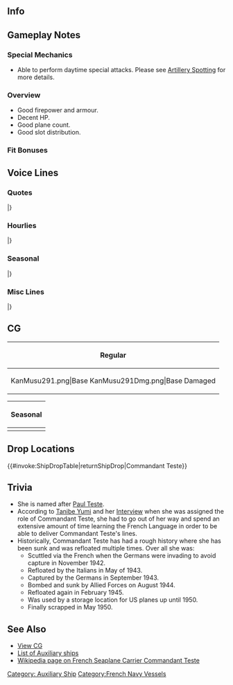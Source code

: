 ==Info==
{{KanmusuInfo|ID=291}}
{{KanmusuInfo|ID=291a}}

==Gameplay Notes==
===Special Mechanics===
* Able to perform daytime special attacks. Please see [[Combat/Artillery_Spotting|Artillery Spotting]] for more details.

===Overview===
* Good firepower and armour.
* Decent HP.
* Good plane count.
* Good slot distribution.

===Fit Bonuses===
{{:{{BASEPAGENAME}}/Equipment Bonuses}}

==Voice Lines==
===Quotes===
{{ShipquoteHeader}}
{{ShipquoteKai
| scenario    =Introduction
| origin      =Bonjour! Enchantée. Je m'appelle Commandant Teste. 提督、どうぞよろしくお願い致します。
| translation =Hello! Glad to meet you.<ref>Enchantée is usually used when first meeting someone.</ref> My name is Commandant Teste. Please look after me well, Admiral.
| audio       =Commandant_Teste-Intro.mp3
}}
{{ShipquoteKai
| scenario    =Library
| origin      = 自由・平等・博愛の国からまいりました、水上機母艦Commandant Testeです。
充実の搭載機数と水上機の補修も可能な本格的な水上機母艦として生まれました。巡洋艦並みの火力もいいでしょう。
え、実戦での活躍ですか？ C' est la vie!
| translation =I'm the seaplane tender from the country of Liberté, égalité, fraternité; Commandant Teste. 
I was created as a fully fledged base for seaplanes complete with facilities to repair them.
I also have firepower equivalent to a cruiser's. <ref>She mounted 12 10cm dual purpose guns.</ref> Eh, am I any good in battle?<ref>She never really participated in a battle, spending her career as a transport ship then a training ship.</ref> Eh, It's life!
| audio       =Commandant_Teste-Library.mp3
}}
{{ShipquoteKai
| scenario    =Secretary 1
| origin      =Comment allez-vous?
| translation =How are you?
| audio       =Commandant_Teste-Sec1.mp3
}}
{{ShipquoteKai
| scenario    =Secretary 2
| origin      =Pardon<ref>Very similar to the English Pardon, used when mishearing something.</ref>, 提督？ワタシのクレーンが何か？
| translation =Pardon, Admiral?  Is there something wrong with my crane?
| audio       =Commandant_Teste-Sec2.mp3
}}
{{ShipquoteKai
| scenario    =Secretary 3
| origin      =提督！Qu'est-ce que vous faites!?
| translation = Admiral!  Hey, what are you doing!?
| audio       =Commandant_Teste-Sec3.mp3
}}
{{ShipquoteKai
| scenario    =Secretary Idle
| origin      =この時間に、水上機の整備を進めておきましょう。あら、ヒューガ？ えっ、これが…ズイウン？ 少し戴いても良いの？ Merci.
| translation =It's time to get started on seaplane maintenance now. Oh, Hyuuga? Eh, this is... a Zuiun? I can have one? Thanks.
| audio       =Commandant_Teste-SecIdle.mp3
}}
{{ShipquoteKai
| scenario    =Secretary (Married)
| origin      = Comment-allez vous?そうですか。よかった。そうです。たまには、息抜きも大切な任務ですから。ワインをお持ちしましょう。待ててください。
| translation =How are you? I see. That's good. That's right. It's important to take time and relax once in a while. I'll go bring some wine. Please wait.
| audio       =Commandant_Teste-SecMarried.mp3
}}
{{ShipquoteKai
| scenario    =Wedding
| origin      = Comment allez-vous?えっ、これ…は…提督！ Merci. Je vous aime.
| translation =How are you? Eh, this is...Admiral! Thanks. I love you. <ref>The formal form of "I love you."</ref>
| audio       =Commandant_Teste-Wedding.mp3
}}
{{ShipquoteKai
| scenario    =Player's Score
| origin      =お待ちください。わたくしがお持ちしますね。
| translation =Please wait a minute. I'll fetch it for you.
| audio       =Commandant_Teste-PlayerScore.mp3
}}
{{ShipquoteKai
| scenario    =Joining The Fleet
| origin      =Commandant Teste 抜錨いたします。Bonne chance. 
| translation =Commandant Test weighing anchor.  Good luck.
| audio       =Commandant_Teste-JoinFleet.mp3
}}
{{ShipquoteKai
| scenario    =Equipment 1
| origin      =Très bien. いい装備ですわ。
| translation =Magnificent. This is good equipment.
| audio       =Commandant_Teste-Equip1.mp3
}}
{{ShipquoteKai
| scenario    =Equipment 1
| kai         =yes
| origin      =Très bien! 申し分ない装備です。
| translation =Magnificent. I have no objections about this equipment.
| audio       =Commandant_TesteKai-Equip1.mp3
}}
{{ShipquoteKai
| scenario    =Equipment 2
| origin      =C'est bon! 素敵。
| translation =It's all set! Lovely.
| audio       =Commandant_Teste-Equip2.mp3
}}
{{ShipquoteKai
| scenario    =Equipment 3
| origin      =Oui?
| translation =Yes?
| audio       =Commandant_Teste-Equip3.mp3
}}
{{ShipquoteKai
| scenario    =Supply
| origin      =Merci.
| translation =Thanks.
| audio       =Commandant_Teste-Supply.mp3
}}
{{ShipquoteKai
| scenario    =Docking (Minor)
| origin      =Excusez moi. 申し訳ありません。
| translation =I'm sorry. Forgive me.
| audio       =Commandant_Teste-DockMinor.mp3
}}
{{ShipquoteKai
| scenario    =Docking (Major)
| origin      =Merci beaucoup. 少し休ませて頂きます。心配していただいて、アリガトウゴザイマス。
| translation =Thank you very much. Please let me rest a bit. Thank you very much for your concern.
| audio       =Commandant_Teste-DockMajor.mp3
}}
{{ShipquoteKai
| scenario    =Docking (Major)
| kai         =yes
| origin      =くっ、ワタクシとしたことが…。下がります。Merci beaucoup. 心配していただいて、ありがとうございます。
| translation =Ugh, I of all people... have to retreat. Thank you. Thank you very much for your concern.
| audio       =Commandant_TesteKai-DockMajor.mp3
}}
{{ShipquoteKai
| scenario    =Construction
| origin      =新しいnavire 、完成したようです。
| translation =It seems a new ship is complete.
| audio       =Commandant_Teste-Construction.mp3
}}
{{ShipquoteKai
| scenario    =Return From Sortie
| origin      =Flotte港に戻ります。 C'était un bon travail.
| translation =The fleet has returned to port. That was a good job.
| audio       =Commandant_Teste-SortieReturn.mp3
}}
{{ShipquoteKai
| scenario    =Starting A Sortie
| origin      =Flotte出撃します。皆さん、わたくしに続いてください。
| translation =Fleet sortieing. Everyone, please follow me.
| audio       =Commandant_Teste-Sortie.mp3
}}
{{ShipquoteKai
| scenario    =Starting A Battle
| origin      =敵艦隊が発見いたしました。皆さん、ご用意はいかがですか。
| translation =I have found the enemy fleet. Are you ready, everyone?
| audio       =Commandant_Teste-BattleStart.mp3
}}
{{ShipquoteKai
| scenario    =Attack
| origin      =行きます！Feu!
| translation =Lets go! Fire!
| audio       =Commandant_Teste-Attack.mp3
}}
{{ShipquoteKai
| scenario    =Attack
| kai         =yes
| origin      =Oui, 行きましょう。攻撃隊、発艦始め！
| translation =Yes, let's go. Attack squadron, begin takeoff!
| audio       =Commandant_TesteKai-Attack.mp3
}}
{{ShipquoteKai
| scenario    =Air Battle/ Daytime Spotting/ Night Battle Attack
| origin      =Feu!　逃しはしません！
| translation =Fire! I won't miss!
| audio       =Commandant_Teste-NightAttack.mp3
}}
{{ShipquoteKai
| scenario    =Night Battle
| origin      =En avant toutes。 皆さん、増速してください。
| translation =Flank speed.<ref>En avant toutes = Flank/Full speed ahead in naval parlance</ref> Everyone increase speed!
| audio       =Commandant_Teste-NightBattle.mp3
}}
{{ShipquoteKai
| scenario    =MVP
| origin      =え？わたくしが、la meilleure なのですか？うれしいです。Merci beaucoup.
| translation =Eh? I'm the best? I'm so happy. Thank you very much.
| audio       =Commandant_Teste-MVP.mp3
}}
{{ShipquoteKai
| scenario    =Minor Damage 1
| origin      =あぁっ！
| translation =Ah!
| audio       =Commandant_Teste-MinorDamage1.mp3
}}
{{ShipquoteKai
| scenario    =Minor Damage 2
| origin      =いっ、いやだ…もう…
| translation =N-no...jeez...
| audio       =Commandant_Teste-MinorDamage2.mp3
}}
{{ShipquoteKai
| scenario    =Major Damage
| origin      =うぅ…まだわたくし沈みません…でも、もう撃たないで…
| translation =Urgh...I won't sink yet... But, don't shoot me anymore....
| audio       =Commandant_Teste-MajorDamage.mp3
}}
{{ShipquoteKai
| scenario    =Sunk
| origin      = 冷たい…冷たいです…提督… Adieu。
| translation =It's cold... So cold... Admiral... Good bye.
| audio       =Commandant_Teste-Sinking.mp3
}}
|}<references/>

{{clear}}

===Hourlies===

{{ShipquoteHeader | type = hourly}}
{{ShipquoteKai
| scenario    =00:00
| origin      =午前０時を回りました。本日は、ワタクシが、実務を担当させていただきますわ。
| translation =It's now 12am. I'll be in charge of the official business today.
| audio       =Commandant_TesteKai-0000.mp3
}}
{{ShipquoteKai
| scenario    =01:00
| origin      =午前１時となりました。本当はもうベッドでお休みしないといけない時間ですね。
| translation =It's now 1am. You should really be resting in bed at this time.
| audio       =Commandant_TesteKai-0100.mp3
}}
{{ShipquoteKai
| scenario    =02:00
| origin      =午前２時となりました。少しだけでもお休みになったらいかがでしょう。明日がきつくなりますから。
| translation =It's now 2am. Why don't you get some rest? Tomorrow will be busy.
| audio       =Commandant_TesteKai-0200.mp3
}}
{{ShipquoteKai
| scenario    =03:00
| origin      =午前３時となりました。はい、ワタクシが起きています。お休みになってください。 Bonne nuit. 
| translation =It's now 3am. Yes, I'll wake you up. Please rest. Good night.
| audio       =Commandant_TesteKai-0300.mp3
}}
{{ShipquoteKai
| scenario    =04:00
| origin      =午前４時となりました。もうすぐ朝ですね。夜明け前の時間、嫌いではありません。
| translation =It's now 4am. It's almost morning. I don't dislike this time before dawn. 
| audio       =Commandant_TesteKai-0400.mp3
}}
{{ShipquoteKai
| scenario    =05:00
| origin      =午前５時となりました。提督、そろそろ艦隊の皆さんも起こしてさしあげないと。いいですか？
| translation =It's now 5am. It's almost time to wake up the fleet, Admiral. Is that alright?
| audio       =Commandant_TesteKai-0500.mp3
}}
{{ShipquoteKai
| scenario    =06:00
| origin      =Oui ! 午前６時となりました。艦隊の皆さん、起きてください、朝です！ Bonjour. 
| translation =Yes! It's now 6am. All hands, it's morning, time to get up! Hello.
| audio       =Commandant_TesteKai-0600.mp3
}}
{{ShipquoteKai
| scenario    =07:00
| origin      =午前７時となりました。焼きたてのcroissantとcaféです。ワインの方が良かったかしら。 Bon appétit!
| translation =It's now 7am. Have a freshly baked croissant and coffee. I wonder if wine would have been better. Dig in!<ref>Bon appétit = Litteraly "Have a good appetite" but can be said as eat well</ref>
| audio       =Commandant_TesteKai-0700.mp3
}}
{{ShipquoteKai
| scenario    =08:00
| origin      =さあ、今朝の艦隊運用を始めましょう！ まず、遠征艦隊の確認から？ それとも、艦隊演習からかしら。
| translation =Now, let's start the morning's fleet operations! First, shall we assign the expedition fleets? Or form an exercise fleet?
| audio       =Commandant_TesteKai-0800.mp3
}}
{{ShipquoteKai
| scenario    =09:00
| origin      =午前９時となりました。提督、ワインでもお飲みになりますか？ お仕事の邪魔になりますか？
| translation =It's now 9am. Are you going to drink wine, Admiral? Won't it interfere with your work?
| audio       =Commandant_TesteKai-0900.mp3
}}
{{ShipquoteKai
| scenario    =10:00
| origin      =午前１０時となりました。提督？ はい、ワインをこちらに。赤にしました。Bon appétit.
| translation =It's now 10am. Admiral? Yes, here is the wine. It's red. Drink up.
| audio       =Commandant_TesteKai-1000.mp3
}}
{{ShipquoteKai
| scenario    =11:00
| origin      =午前１１時となりました。お昼はどうされますか？ ワタクシ、ご用意いたしましょうか。
| translation =It's now 11am. What do you want for lunch? Shall I get it ready for you?
| audio       =Commandant_TesteKai-1100.mp3
}}
{{ShipquoteKai
| scenario    =12:00
| origin      =正午です。Non? Ma-mi-ya ? …マミヤ？ Cafétéria でしょうか。
| translation =It's noon. No? Ma-mi-ya? ...Mamiya? It's a cafeteria I see.
| audio       =Commandant_TesteKai-1200.mp3
}}
{{ShipquoteKai
| scenario    =13:00
| origin      =午後１時となりました。 C'est bon! 美味しかった。ごちそうさまでした。
| translation =It's now 1pm. It's done! That was delicious. Thanks for the meal.
| audio       =Commandant_TesteKai-1300.mp3
}}
{{ShipquoteKai
| scenario    =14:00
| origin      =午後２時に…あら、ミズホ。 Ça va?  そう、よかった。ワタシも元気いっぱいです。
| translation =It's 2pm... Oh Mizuho. How are you?<ref>Ça va = Slang Term for "Are you ok?"</ref> Is that so, that's good. I'm doing great.
| audio       =Commandant_TesteKai-1400.mp3
}}
{{ShipquoteKai
| scenario    =15:00
| origin      =午後３時となりました。うん、瑞穂...ですか？え、いいお友たちです。この艦隊は、素敵な方が多くて、うれしいです。
| translation =It's now 3pm. Hmmm... Mizuho? Yes, we're good friends. I'm really glad that this fleet is full of great people.
| audio       =Commandant_TesteKai-1500.mp3
}}
{{ShipquoteKai
| scenario    =16:00
| origin      =午後４時となりました。そうですね。ワタクシの故郷の戦艦も、素晴らしい方が揃っています。今度ご紹介いたしますね。
| translation =It's now 4pm. That's right. The battleships in my hometown are wonderful people as well. I'll introduce you sometime.
| audio       =Commandant_TesteKai-1600.mp3
}}
{{ShipquoteKai
| scenario    =17:00
| origin      =午後５時となりました。提督、見て。海があんなに…。 Oui, 綺麗ですね。
| translation =It's now 5pm. Look, Admiral. The sea is so... Yes, it's beautiful.
| audio       =Commandant_TesteKai-1700.mp3
}}
{{ShipquoteKai
| scenario    =18:00
| origin      =午後６時となりました。今晩は、ワタクシが腕を振るっても良いかしら。少しだけ待っていてくださいね。
| translation =It's now 6pm. Is it alright for me to show off my skills tonight? Please wait for just a moment.
| audio       =Commandant_TesteKai-1800.mp3
}}
{{ShipquoteKai
| scenario    =19:00
| origin      =午後７時となりました。 Excusez moi. 今仕込みをしていて…もう少し待っていてくださいね。もう少しです。
| translation =It's now 7pm. I'm sorry. I'm still making preparations... please wait a little longer. Just a little longer.
| audio       =Commandant_TesteKai-1900.mp3
}}
{{ShipquoteKai
| scenario    =20:00
| origin      =午後８時となりました。 De la cuisine française! どうぞ召し上がれ。Bon appétit !
| translation =It's now 8pm. Have some French cuisine! Please help yourself. Dig in!
| audio       =Commandant_TesteKai-2000.mp3
}}
{{ShipquoteKai
| scenario    =21:00
| origin      =午後９時となりました。提督、Voulez vous du vin? 
| translation =It's now 9pm. Would you like some wine, Admiral?
| audio       =Commandant_TesteKai-2100.mp3
}}
{{ShipquoteKai
| scenario    =22:00
| origin      =午後１０時となりました。たくさん召し上がっていただけて、ワタクシ、うれしいです。 Merci !
| translation =It's now 10pm. I'm really happy that you ate so much. Thanks!
| audio       =Commandant_TesteKai-2200.mp3
}}
{{ShipquoteKai
| scenario    =23:00
| origin      =午後１１時となりました。本日も、大変お疲れ様でした。明日も頑張りましょう。 Bonne soirée. 
| translation =It's now 11pm. Thank you for your hard work today. Let's work hard tomorrow too. Good night.
| audio       =Commandant_TesteKai-2300.mp3
}}
|}<references/>

{{clear}}

===Seasonal===
{{SeasonalHeaderOld}}
{{SeasonalQuote
|scenario = [[Seasonal/Christmas_2016|Christmas 2016]]
|origin = Joyeux Noël！さぁ、私の作ったgâteau de Noëlも召し上がれぇ。
|translation =	Merry Christmas! Now, come have some of the Christmas cake I made.
|audio = Commandant_Teste_Christmas_2016_Sec1.mp3
|notes = 
}}
{{SeasonalQuote
|scenario = [[Seasonal/End_of_Year_2016|End of Year 2016]]
|origin = こちらの冬は冷えますね…。瑞穂？これは？ぼう、き…竹ぼうき、ですか？大掃除なのですね。わかりましたわ。
|translation =	The winters here get really cold… Mizuho? What’s this? A broom… A bamboo broom? For spring cleaning. I understand.
|audio = Commandant_Teste_End_Of_Year_2016_Sec1.mp3
|notes = 
}}
{{SeasonalQuote
|scenario = [[Seasonal/Setsubun_2017|Setsubun 2017]]
|origin = これが、あの子たちは言ってた「セツブーン」？奥深さを感じる素敵な文化です。素晴らしいわ…
|translation =	So this is the “Setsubuun” those girls were talking about? It’s a wonderful culture that provokes deep emotions in me. It’s amazing…
|audio = Commandant_Teste_Setsubun_2017.mp3
|notes = 
}}
{{SeasonalQuote
|scenario = [[Seasonal/Valentine%27s_Day_2017|Valentine’s Day 2017]]
|origin = 提督、私、手作りでご用意しました。こちらを是非、受け取ってください。あぁ、Merci!
|translation = I made this myself, Admiral. Please accept it. Ah, thank you!
|audio = Commandant_Teste_Valentine_Sec1.ogg
|notes = Secretary 1
}}
{{SeasonalQuote
|scenario = [[Seasonal/Hinamatsuri_2017|Hinamatsuri 2017]]
|origin = Ç'est la vie.
|translation =	That's life.
|audio = Commandant_Teste _Hinamatsuri_2017_Sec1.mp3
|notes = 
}}
{{SeasonalQuote
|scenario = [[Seasonal/Early_Summer_2017|Early Summer 2017]]
|origin = 提督、艦隊のみんなさんに合わせて…私も夏はこのような…おかしいですか？…うん、merci。
|translation =	Is it strange… that I’m dressed like this in summer… like the rest of the fleet, Admiral? …Yes, thank you.
|audio = Commandant_Teste_Sec1_Summer_2017.mp3
|notes = 
}}
{{SeasonalQuote
|scenario = [[Seasonal/White_Day_2018|White Day 2018]]
|origin = 提督、これは、私に？お返しですか？嬉しいです。Merci.
|translation =	Is this for me, Admiral? A return gift? I’m happy. Thank you.
|audio = Commandant_Teste_White_Day_2018_Sec1.mp3
|notes = 
}}
{{SeasonalQuote
|scenario = [[Seasonal/Coming_of_Spring_2018|Coming of Spring 2018]]
|origin = 神威？水上機母艦でお花見に？Oui、いいですね。私もぜひ、参加させてください。
|translation =	Kamoi? Cherry blossom viewing with the seaplane tenders? Yes, sounds good. Please let me join too.
|audio = Commandant_Teste_Spring_2018_Sec1.mp3
|notes = 
}}
{{SeasonalQuote
|scenario = [[Seasonal/Fifth_Anniversary|5th Anniversary]]
|origin = Oui?艦隊は五周年を迎えたのですね。提督、私もお祝いいたします。
|translation =	Yes? Seems that the fleet is celebrating it’s 5th Anniversary. I’ll join in the celebrations too, Admiral.
|audio = Commandant_Teste_5th_Anniversary_Sec1.mp3
|notes = 
}}
{{SeasonalQuote
|scenario = [[Seasonal/Saury_2018|Saury 2018]]
|origin = Oui、サンマFestival、私も参ります。探信儀、見張員んさん、探照灯…爆雷は…お魚さんがびっくりしてしまいましから。
|translation =	Yes, I'll take part in the Saury Festival too. A sonar, lookouts, searchlight... Depth charges will... just scare the fishes away.
|audio = Commandant_Teste_Sec1_Saury_2018.mp3
|notes = Secretary 1
}}
{{SeasonalQuote
|scenario = [[Seasonal/Saury_2018|Saury 2018]]
|origin = これがサンマの塩焼き？C'est bon 、美味しいです。
|translation =	Is this salt-grilled saury? It's good, it's delicious.
|audio = Commandant_Teste_Sec2_Saury_2018.mp3
|notes = Secretary 2
}}
{{SeasonalQuote
|scenario = [[Seasonal/Saury_2018|Saury 2018]]
|origin = ここがrestaurant vaisseau amiral…とっても素敵ね。どんなcuisine du poissonをいただけるかしら。
|translation =	So this is the flagship restaurant... It's so lovely. I wonder what seafood I should have.
|audio = Commandant_Teste_Sec3_Saury_2018.mp3
|notes = Secretary 3
}}
{{SeasonalQuote
|scenario = [[Seasonal/Saury_2019|Saury 2019]]
|origin = Oui？提督、今年のこの鰯航空漁業支援、水上機運用のある、私にお任せください。
|translation =	Yes? Admiral, please allow me to provide aviation support for sardine fishing with my seaplanes this year.<ref>The Naval Base Saury Festival was expanded to include sardines due to a poor saury catch in 2019.</ref>
|audio = Commandant_Teste_Saury_2019_Sec3.mp3
|notes = Secretary 3
}}
{{SeasonalQuote
|scenario = [[Seasonal/Valentine%27s_Day_2020|Valentine's Day 2020]]
|origin = 提督、chocolatと一緒にカクテルも召し上がりますか？Oui！お待ち下さい。
|translation =	Admiral, would you like to have a cocktail with your chocolate? Yes! Please wait a minute.
|audio = Commandant_Teste_Valentines_2020_Secretary_2.mp3
|notes = Secretary 2
}}
{{SeasonalQuote
|scenario = [[Seasonal/Seventh_Anniversary|7th Anniversary 2020]]
|origin = Oui?艦隊は七周年を迎えたのですね。提督、私もお祝いいたします。大変な時期ではありますが、ともに乗り越えてまいりましょう！
|translation =	Yes? The fleet's 7th Anniversary is here? Admiral, I'd like to join the celebrations. We may encounter some hard times, but we'll get through it together!
|audio = Commandant_Teste_7th_Anniversary_Secretary_2.mp3
|notes = Secretary 2
}}
{{SeasonalQuote
|scenario = [[Seasonal/Late_Autumn_2020|Late Autumn 2020]]
|origin = Oui？Mont-Blancですか？素敵な色。私も、いただいても？Merci.
|translation =	Yes? A Mont-Blanc? It has a lovely colour. Can I have some too? Thanks.
|audio = Commandant_Teste_Late_Autumn_2020_Secretary_1.mp3
|notes = 
}}
{{SeasonalQuote
|scenario = [[Seasonal/Valentine's_Day_2021|Valentine's Day 2021]]
|origin = 提督、来月はお花見の季節ですね？私達、今年のお花見は、Champagneにはおすすめします。Richelieu、お手軽で美味しいの。探しましょう。手伝ってください。
|translation = Admiral, next month is cherry blossom season, isn't it? Then let's have some champagne while we watch the blossoms this year. Richelieu, it's cheap and delicious. Let's go find some. Help me.
|audio = Commandant_Teste_Valentines_2021_Secretary_3.mp3
|notes = Secretary 3
}}
|}<references/>

{{clear}}

===Misc Lines===
{{SeasonalHeaderOld}}
{{SeasonalQuote
|scenario = [[Seasonal/Final_Battle|Eve of the Final Battle 2017]]
|origin = 最上さん、作戦前の水上機の整備ですか？Oui、私もお手伝いさせてください。いい機体ですね。
|translation =	Are you doing pre-operation maintenance on your seaplanes, Mogami? Yes, please let me help too. These are nice machines.
|audio = Commandant_Teste_Kantai_Kessen_2017_Sec1.mp3
|notes = 
}}
{{SeasonalQuote
|scenario = [[Early_Fall_2018_Event|Early Fall 2018 Event]]
|origin = 私も微力ながら、援護いたします。Feu!
|translation =	I'll support you even though I'm not that capable. Fire!
|audio = CommandantTesteKai-Friend_Fleet_1.mp3
|notes = Friend Fleet Line
}}
{{SeasonalQuote
|scenario = [[Early_Fall_2018_Event|Early Fall 2018 Event]]
|origin = Merci。私も、戦場海域に到著できました。攻撃開始。
|translation =	Thank you. Even I have managed to make it to the battlefield. Begin the attack.
|audio = CommandantTesteKai-Friend_Fleet_2.mp3
|notes = Friend Fleet Line
}}
{{SeasonalQuote
|scenario = [[Summer_2019_Event|Summer Event 2019]]
|origin = Oui、提督。この作戦、私にお任せください。
|translation =	Yes, Admiral. Please leave this operation to me.
|audio = Commandant_Teste_Summer_Event_2019_Sec2.mp3
|notes = 
}}
{{SeasonalQuote
|scenario = [[Summer_2019_Event|Summer Event 2019]]
|origin = Oui、わかりました。この作戦、お任せください。
|translation = Yes, I understand. Please leave this operation to me.
|audio = Ship_Voice_Commandant_Teste_Kai_Summer_2019_Event_Friend_Fleet_1.mp3
|notes = Friend Fleet Line
}}
|}<references/>

{{clear}}

==CG==
{| class="mw-collapsible mw-collapsed wikitable" style="width: 100%;"
!Regular
|-
|<gallery>
KanMusu291.png|Base
KanMusu291Dmg.png|Base Damaged
</gallery>
|}

{| class="mw-collapsible mw-collapsed wikitable" style="width: 100%;"
!Seasonal
|-
|<gallery>
Kanmusu291_Christmas_2016.png|[[Seasonal/Christmas_2016|Christmas 2016]]
Kanmusu291_Christmas_2016_dmg.png|[[Seasonal/Christmas_2016|Christmas 2016 Damaged]]
Commandant_Teste_Setsubun_2017.png|[[Seasonal/Setsubun_2017|Setsubun 2017]]
Commandant_Teste _Setsubun_2017_dmg.png|[[Seasonal/Setsubun_2017|Setsubun 2017 Damaged]]
KanMusu372Valentine.png|[[Seasonal/Valentine%27s_Day_2017|Valentine's Day 2017]]
KanMusu372ValentineDmg.png|[[Seasonal/Valentine%27s_Day_2017|Valentine's Day 2017 Damaged]]
KanMusu_291_Hinamatsuri.png|[[Seasonal/Spring_Peach_Festival_2017|Hinamatsuri 2017]]
KanMusu_291_Hinamatsuri_dmg.png|[[Seasonal/Spring_Peach_Festival_2017|Hinamatsuri 2017 Damaged]]
291_SummerCG_2017.png|[[Seasonal/Early_Summer_2017|Early Summer 2017]]
291_SummerCGDmg_2017.png|[[Seasonal/Early_Summer_2017|Early Summer 2017 Damaged]]
KanMusu291Saury.png|[[Seasonal/Saury_2018|Saury Festival 2018]]
KanMusu291SauryDmg.png||[[Seasonal/Saury_2018|Saury Festival 2018 Damaged]]
</gallery>
|}

==Drop Locations==
{{#invoke:ShipDropTable|returnShipDrop|Commandant Teste}}

==Trivia==
*She is named after [https://en.wikipedia.org/wiki/Paul_Teste Paul Teste].
* According to [[Tanibe Yumi]] and her [[Tanibe Yumi Interview: Kancolle Style Vol. 3|Interview]] when she was assigned the role of Commandant Teste, she had to go out of her way and spend an extensive amount of time learning the French Language in order to be able to deliver Commandant Teste's lines.
* Historically, Commandant Teste has had a rough history where she has been sunk and was refloated multiple times. Over all she was:
** Scuttled via the French when the Germans were invading to avoid capture in November 1942.
** Refloated by the Italians in May of 1943.
** Captured by the Germans in September 1943.
** Bombed and sunk by Allied Forces on August 1944.
** Refloated again in February 1945.
** Was used by a storage location for US planes up until 1950.
** Finally scrapped in May 1950.

==See Also==
*[[{{PAGENAMEE}}/Gallery|View {{PAGENAME}} CG]]
*[[Auxiliary Ships|List of Auxiliary ships]]
*[[:wikipedia:French_seaplane_carrier_Commandant_Teste|Wikipedia page on French Seaplane Carrier Commandant Teste]]
{{Shiplist}}
[[Category: Auxiliary Ship]]
[[Category:French Navy Vessels]]